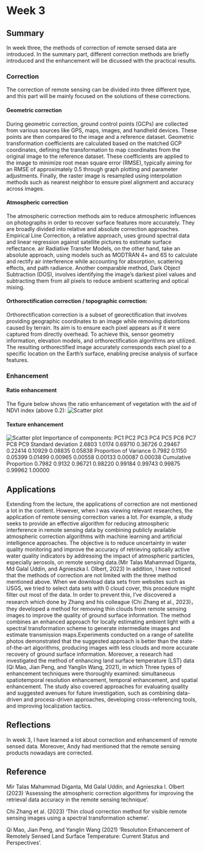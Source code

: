 # Week 3

## Summary
In week three, the methods of correction of remote sensed data are introduced. In the summary part, different correction methods are briefly introduced and the enhancement will be dicussed with the practical results.

### Correction

The correction of remote sensing can be divided into three different type, and this part will be mainly focused on the solutions of these corrections.

#### Geometric correction

During geometric correction, ground control points (GCPs) are collected from various sources like GPS, maps, images, and handheld devices. These points are then compared to the image and a reference dataset. Geometric transformation coefficients are calculated based on the matched GCP coordinates, defining the transformation to map coordinates from the original image to the reference dataset. These coefficients are applied to the image to minimize root mean square error (RMSE), typically aiming for an RMSE of approximately 0.5 through graph plotting and parameter adjustments. Finally, the raster image is resampled using interpolation methods such as nearest neighbor to ensure pixel alignment and accuracy across images. 

#### Atmospheric correction

The atmospheric correction methods aim to reduce atmospheric influences on photographs in order to recover surface features more accurately. They are broadly divided into relative and absolute correction approaches. Empirical Line Correction, a relative approach, uses ground spectral data and linear regression against satellite pictures to estimate surface reflectance. air Radiative Transfer Models, on the other hand, take an absolute approach, using models such as MODTRAN 4+ and 6S to calculate and rectify air interference while accounting for absorption, scattering effects, and path radiance. Another comparable method, Dark Object Subtraction (DOS), involves identifying the image's darkest pixel values and subtracting them from all pixels to reduce ambient scattering and optical mixing.

#### Orthorectification correction / topographic correction:
Orthorectification correction is a subset of georectification that involves providing geographic coordinates to an image while removing distortions caused by terrain.   Its aim is to ensure each pixel appears as if it were captured from directly overhead.   To achieve this, sensor geometry information, elevation models, and orthorectification algorithms are utilized.   The resulting orthorectified image accurately corresponds each pixel to a specific location on the Earth's surface, enabling precise analysis of surface features.

### Enhancement

#### Ratio enhancement
The figure below shows the ratio enhancement of vegetation with the aid of NDVI index (above 0.2):
![Scatter plot](wk3.jpg)

#### Texture enhancement

![Scatter plot](wk3 texture.jpg)
Importance of components:
                          PC1    PC2     PC3     PC4     PC5     PC6     PC7     PC8     PC9
Standard deviation     2.6803 1.0174 0.69710 0.36726 0.29467 0.22414 0.10929 0.08835 0.05838
Proportion of Variance 0.7982 0.1150 0.05399 0.01499 0.00965 0.00558 0.00133 0.00087 0.00038
Cumulative Proportion  0.7982 0.9132 0.96721 0.98220 0.99184 0.99743 0.99875 0.99962 1.00000


## Applications
Extending from the lecture, the applications of correction are not mentioned a lot in the content. However, when I was viewing relevant researches, the application of remote sensing correction varies a lot. For example, a study seeks to provide an effective algorithm for reducing atmospheric interference in remote sensing data by combining publicly available atmospheric correction algorithms with machine learning and artificial intelligence approaches. The objective is to reduce uncertainty in water quality monitoring and improve the accuracy of retrieving optically active water quality indicators by addressing the impact of atmospheric particles, especially aerosols, on remote sensing data.(Mir Talas Mahammad Diganta, Md Galal Uddin, and Agnieszka I. Olbert, 2023) In addition, I have noticed that the methods of correction are not limited with the three method mentioned above. When we download data sets from websites such as USGS, we tried to select data sets with 0 cloud cover, this procedure might filter out most of the data. In order to prevent this, I've discovered a research which done by Zhang and his colleague (Chi Zhang et al., 2023)， they developed a method for removing thin clouds from remote sensing images to improve the quality of ground surface information. The method combines an enhanced approach for locally estimating ambient light with a spectral transformation scheme to generate intermediate images and estimate transmission maps.Experiments conducted on a range of satellite photos demonstrated that the suggested approach is better than  the state-of-the-art algorithms, producing images with less clouds and more accurate recovery of ground surface information. Moreover, a research had investigated the method of enhancing land surface temperature (LST) data (Qi Mao, Jian Peng, and Yanglin Wang, 2021), in which Three types of enhancement techniques were thoroughly examined: simultaneous spatiotemporal resolution enhancement, temporal enhancement, and spatial enhancement.  The study also covered approaches for evaluating quality and suggested avenues for future investigation, such as combining data-driven and process-driven approaches, developing cross-referencing tools, and improving localization tactics.

## Reflections
In week 3, I have learned a lot about correction and enhancement of remote sensed data. Moreover, Andy had mentioned that the remote sensing products nowadays are corrected. 

## Reference
Mir Talas Mahammad Diganta, Md Galal Uddin, and Agnieszka I. Olbert (2023) ‘Assessing the atmospheric correction algorithms for improving the  retrieval data accuracy in the remote sensing technique’.


Chi Zhang et al. (2023) ‘Thin cloud correction method for visible remote sensing images using a spectral  transformation scheme’.

Qi Mao, Jian Peng, and Yanglin Wang (2021) ‘Resolution Enhancement of Remotely Sensed Land Surface  Temperature: Current Status and Perspectives’.
